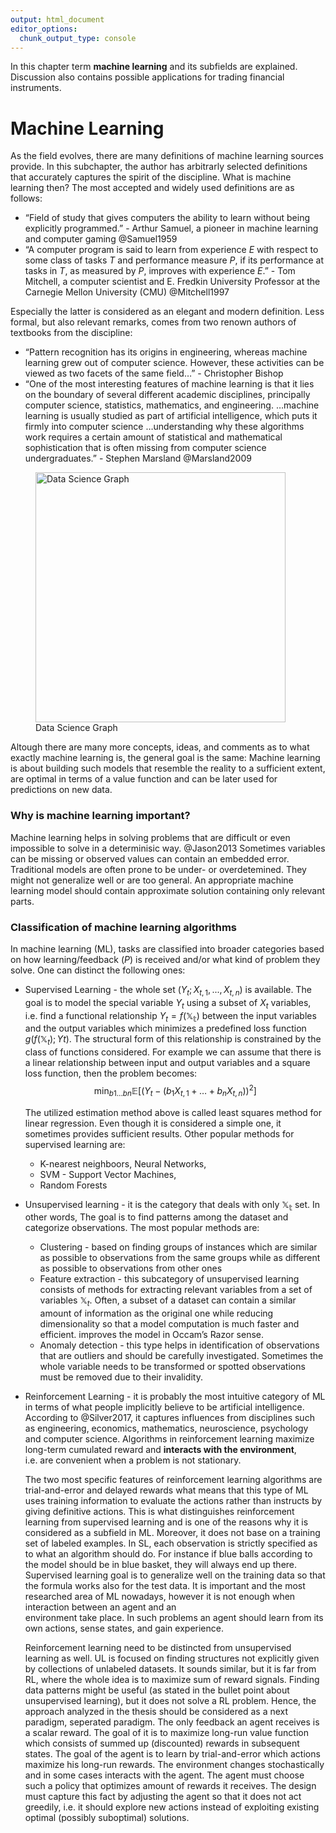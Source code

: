 ```yaml
---
output: html_document
editor_options: 
  chunk_output_type: console
---
```


In this chapter term **machine learning** and its subfields are explained. Discussion also contains possible applications
for trading financial instruments.

# Machine Learning

  As the field evolves, there are many definitions of machine learning sources provide. In this subchapter, the author has arbitrarly selected definitions that accurately captures the spirit of the discipline.
What is machine learning then? The most accepted and widely used definitions are as follows:

* "Field of study that gives computers the ability to learn without being explicitly programmed." - Arthur Samuel, a pioneer in machine learning and computer gaming @Samuel1959
* "A computer program is said to learn from experience $E$ with respect to some class of tasks $T$ and performance measure $P$, 
if its performance at tasks in $T$, as measured by $P$, improves with experience $E$." - Tom Mitchell, a computer scientist and E. Fredkin University Professor at the Carnegie Mellon University (CMU) @Mitchell1997

Especially the latter is considered as an elegant and modern definition. Less formal, but also relevant remarks, comes from two renown authors of textbooks from the discipline:

* "Pattern recognition has its origins in engineering, whereas machine learning grew out of computer science. However, these activities can be viewed as two facets of the same field…" - Christopher Bishop
* "One of the most interesting features of machine learning is that it lies on the boundary of several different academic disciplines, principally computer science, statistics, mathematics, and engineering. …machine learning is usually studied as part of artificial intelligence, which puts it firmly into computer science …understanding why these algorithms work requires a certain amount of statistical and mathematical sophistication that is often missing from computer science undergraduates." - Stephen Marsland @Marsland2009

![Data Science Graph](../img/data_science.png){width=400px; height=400px}

Altough there are many more concepts, ideas, and comments as to what exactly machine learning is, the general goal is the same:
Machine learning is about building such models that resemble the reality to a sufficient extent, are optimal in terms of a value function and can be later used for predictions on new data.

### Why is machine learning important?

Machine learning helps in solving problems that are difficult or even impossible to solve in a determinisic way. @Jason2013
Sometimes variables can be missing or observed values can contain an embedded error. Traditional models are often prone to be
under- or overdetemined. They might not generalize well or are too general. An appropriate machine learning model should contain approximate solution containing only relevant parts.

### Classification of machine learning algorithms

In machine learning (ML), tasks are classified into broader categories based on how learning/feedback ($P$) is received and/or what kind of problem they solve. One can distinct the following ones:

* Supervised Learning - the whole set $(Y_t;X_{t, 1}, ..., X_{t,n})$
is available. The goal is to model the special variable $Y_t$ using a subset
of $X_t$ variables, i.e. find a functional relationship $Y_t = f(\mathbb{X_t})$ between the input variables and the output variables which
minimizes a predefined loss function $g(f(\mathbb{X}_t);Yt)$. The structural form of this
relationship is constrained by the class of functions considered. For example
we can assume that there is a linear relationship between input and output
variables and a square loss function, then the problem becomes:
  $$\min_{b1\dots bn}\mathbb{E[}(Y_t-(b_1X_{t,1}+\dots+b_nX_{t,n}))^2]$$

    The utilized estimation method above is called least squares method for linear regression. Even though it is considered a simple one, it sometimes provides sufficient results. Other popular methods for supervised learning are:
    + K-nearest neighboors, Neural Networks, 
    + SVM - Support Vector Machines,
    + Random Forests

* Unsupervised learning - it is the category that deals with only $\mathbb{X_t}$ set. In other words, The goal is to find patterns among the dataset and categorize observations. The most popular methods are:
    + Clustering - based on finding groups of instances which are similar as possible to observations from the same groups while as different as possible to observations from other ones
    + Feature extraction - this subcategory of unsupervised learning consists of methods for 
 extracting relevant variables from a set of variables $\mathbb{X}_t$. Often, a subset of a dataset can
 contain a similar amount of information as the original one while reducing dimensionality so that a model computation is much
 faster and efficient. improves the model in Occam's Razor sense.
    + Anomaly detection - this type helps in identification of observations that are outliers and should be carefully investigated.
 Sometimes the whole variable needs to be transformed or spotted observations must be removed due to their invalidity.
* Reinforcement Learning - it is probably the most intuitive category of ML in terms of what people implicitly believe to be artificial intelligence. According to @Silver2017, it captures influences from disciplines such as engineering, economics, mathematics, neuroscience, psychology and computer science. Algorithms in reinforcement learning maximize long-term cumulated reward and **interacts with the environment**, i.e. are convenient when a problem is 
not stationary. 

    The two most specific features of reinforcement learning algorithms are trial-and-error and delayed rewards what means 
    that this type of ML uses training information to evaluate the actions rather than instructs by giving definitive 
    actions. This is what distinguishes reinforcement learning from supervised learning and is one 
    of the reasons why it is     considered as a subfield in ML. 
    Moreover, it does not base on a training set of labeled examples. In SL, each observation is 
    strictly specified as to what an     algorithm should do. For instance if blue balls according 
    to the model should be in blue basket, 
    they will always end up there.     
    Supervised learning goal is to generalize well on the training data so that the formula works 
    also for the test data. It is     important and the most researched area of ML nowadays, 
    however it is not enough when interaction between an agent and an     
    environment take place. In such problems an agent should learn from its own actions, sense states,
    and gain experience.

     Reinforcement learning need to be distincted from unsupervised learning as well. 
     UL is focused on finding structures not explicitly given by collections of unlabeled datasets. 
     It sounds similar, but it is far from RL, where the whole idea is to maximize sum of reward signals.
     Finding data patterns might be useful (as stated in the bullet point about unsupervised learning),
     but it does not solve a RL problem. Hence, the approach analyzed in the thesis should be 
     considered as a next paradigm, seperated      paradigm.
       The only feedback an agent receives is a scalar reward. The goal of it is
     to maximize long-run value function which consists of summed up (discounted) rewards in subsequent states.
     The goal of the agent is to learn by trial-and-error which actions maximize his long-run rewards. 
     The environment changes stochastically and  in some cases interacts with the agent. The agent must choose such a policy that      optimizes amount of rewards it receives.
     The design must capture this fact by adjusting the agent so that it does not act greedily, i.e. it should explore new 
     actions instead of exploiting existing optimal (possibly suboptimal) solutions.

